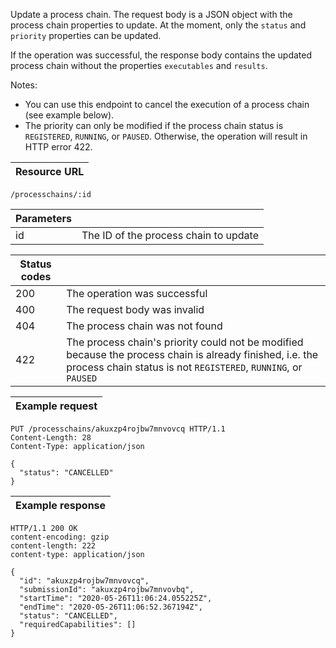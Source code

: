 
Update a <ScrollLink href="#process-chains">process chain</ScrollLink>. The request
body is a JSON object with the process chain properties to update. At the
moment, only the `status` and `priority` properties can be updated.

If the operation was successful, the response body contains
the updated process chain without the properties `executables` and `results`.

Notes:
* You can use this endpoint to cancel the execution of a process chain (see
  example below).
* The priority can only be modified if the <ScrollLink href="#process-chain-status">process chain status</ScrollLink>
  is `REGISTERED`, `RUNNING`, or `PAUSED`. Otherwise, the operation will result in HTTP error 422.

| Resource URL |
| ------------ |

```http
/processchains/:id
```

| Parameters |                                    |
| ---------- | ---------------------------------- |
| id         | The ID of the process chain to update |

| Status codes |                              |
| ------------ | ---------------------------- |
| 200          | The operation was successful |
| 400          | The request body was invalid |
| 404          | The process chain was not found  |
| 422          | The process chain's priority could not be modified because the process chain is already finished, i.e. the <ScrollLink href="#process-chain-status">process chain status</ScrollLink> is not `REGISTERED`, `RUNNING`, or `PAUSED` |

| Example request |
| --------------- |

```http
PUT /processchains/akuxzp4rojbw7mnvovcq HTTP/1.1
Content-Length: 28
Content-Type: application/json

{
  "status": "CANCELLED"
}
```

| Example response |
| ---------------- |

```http
HTTP/1.1 200 OK
content-encoding: gzip
content-length: 222
content-type: application/json

{
  "id": "akuxzp4rojbw7mnvovcq",
  "submissionId": "akuxzp4rojbw7mnvovbq",
  "startTime": "2020-05-26T11:06:24.055225Z",
  "endTime": "2020-05-26T11:06:52.367194Z",
  "status": "CANCELLED",
  "requiredCapabilities": []
}
```
